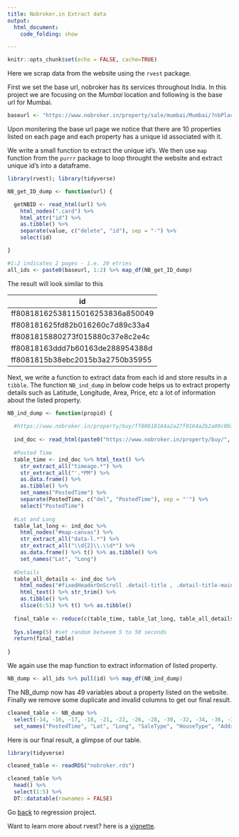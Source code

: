 ```yaml
---
title: Nobroker.in Extract data
output: 
  html_document:
    code_folding: show

---
```


```r
knitr::opts_chunk$set(echo = FALSE, cache=TRUE)
```

Here we scrap data from the website using the `rvest` package.

First we set the base url, nobroker has its services throughout India. In this project we are focusing on the *Mumbai* location and following is the base url for Mumbai.

```r

baseurl <- "https://www.nobroker.in/property/sale/mumbai/Mumbai/?nbPlace=ChIJwe1EZjDG5zsRaYxkjY_tpF0&price=0,100000000000000&lat_lng=19.1232561569964,72.8771623837987&latitude=19.1232561569964&longitude=72.8771623837987&orderBy=nbRank,desc&radius=2&propertyType=sale&pageNo="
```

Upon monitering the base url page we notice that there are 10 properties listed on each page and each property has a unique id associated with it. 

We write a small function to extract the unique id's. We then use `map` function from the `purrr` package to loop throught the website and extract unique id's into a dataframe.


```r
library(rvest); library(tidyverse)

NB_get_ID_dump <- function(url) {

  getNBID <- read_html(url) %>% 
    html_nodes(".card") %>% 
    html_attr("id") %>% 
    as.tibble() %>% 
    separate(value, c("delete", "id"), sep = "-") %>% 
    select(id)

}

#1:2 indicates 2 pages - i.e. 20 etries
all_ids <- paste0(baseurl, 1:2) %>% map_df(NB_get_ID_dump)

```

The result will look similar to this

| id                                |
|-----------------------------------|
| ff80818162538115016253836a850049  |
| ff808181625fd82b016260c7d89c33a4  |
| ff8081815880273f015880c37e8c2e4c  |
| ff80818163ddd7b60163de288954388d  |
| ff8081815b38ebc2015b3a2750b35955  |


Next, we write a function to extract data from each id and store results in a `tibble`. The function `NB_ind_dump` in below code helps us to extract property details such as Latitude, Longitude, Area, Price, etc a lot of information about the listed property.


```r
NB_ind_dump <- function(propid) {
  
  #https://www.nobroker.in/property/buy/ff80818164a2a27f0164a2b2a09c0b7d/detail
  
  ind_doc <- read_html(paste0("https://www.nobroker.in/property/buy/", propid ,"/detail"))
  
  #Posted Time
  table_time <- ind_doc %>% html_text() %>% 
    str_extract_all("timeago.*") %>%
    str_extract_all("'.*PM") %>% 
    as.data.frame() %>% 
    as.tibble() %>% 
    set_names("PostedTime") %>% 
    separate(PostedTime, c("del", "PostedTime"), sep = "'") %>% 
    select("PostedTime")
  
  #Lat and Long
  table_lat_long <- ind_doc %>% 
    html_nodes("#map-canvas") %>% 
    str_extract_all("data-l.*") %>% 
    str_extract_all("\\d{2}\\.\\d*") %>% 
    as.data.frame() %>% t() %>% as.tibble() %>% 
    set_names("Lat", "Long")
  
  #Details
  table_all_details <- ind_doc %>% 
    html_nodes("#fixedHeaderOnScroll .detail-title , .detail-title-main, h5, #price, .text-align-left .detail-title#fixedHeaderOnScroll .detail-title , .detail-title-main, h5, #price, .text-align-left .detail-title") %>% 
    html_text() %>% str_trim() %>% 
    as.tibble() %>%
    slice(6:51) %>% t() %>% as.tibble()
  
  final_table <- reduce(c(table_time, table_lat_long, table_all_details), cbind) %>% as.tibble()
  
  Sys.sleep(5) #set random betweem 5 to 50 seconds
  return(final_table)
  
}
```

We again use the map function to extract information of listed property.

```r

NB_dump <- all_ids %>% pull(id) %>% map_df(NB_ind_dump) 

```

The NB_dump now has 49 variables about a property listed on the website. Finally we remove some duplicate and invalid columns to get our final result.

```r

cleaned_table <- NB_dump %>% 
  select(-14, -16, -17, -18, -21, -22, -26, -28, -30, -32, -34, -36, -38, -40, -42, -43, -44, -46, -48) %>% 
  set_names("PostedTime", "Lat", "Long", "SaleType", "HouseType", "Address", "Verified", "LoanVerified", "Price", "Negotiable", "Area", "Measure", "MonthlyEMI", "Bedrooms", "Bathrooms", "FloorType", "Balconies", "ShortAddress", "Bldgtype", "Age", "OwnedBy", "Maintanance", "FloorType2", "Area2", "Furnished", "Facing", "FloorOn", "Parking", "PowerBackup", "WaterSupply")

```

Here is our final result, a glimpse of our table.

```r
library(tidyverse)

cleaned_table <- readRDS("nobroker.rds")

```

```r

cleaned_table %>% 
  head() %>% 
  select(1:5) %>% 
  DT::datatable(rownames = FALSE)

```

Go [back](/project/data-science-end-to-end-project-1) to regression project.

Want to learn more about rvest? here is a [vignette](https://cran.r-project.org/web/packages/rvest/vignettes/selectorgadget.html).


